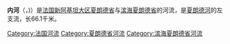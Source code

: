{{Unreferenced|time=2021-03-15T07:03:50+00:00}}
{{noteTA
|G1=法国地名
|G2=单位
}}
{{Infobox river
 | name              = 内河<br>Né
 | image             = Blanzac_Né_Rices1_2012.jpg
 | image_caption     = 流经[[布朗扎克-波尔舍雷斯|布朗扎克]]的内河
 | image_size        = 180px
 | map               = La Charente et ses affluents principaux.png
 | map_caption       = 夏朗德河流域图，内河位于中间
 | source1_location  = [[贝什雷斯|贝什雷斯]]
 | source1_elevation = 160米
 | mouth_location    = [[夏朗德河|夏朗德河]]
 | mouth_elevation   = 4米
 | mouth_coordinates = {{coord|45.683338|-0.410878|name=Atlantic Ocean-Charente|display=inline,title}}
 | progression       = {{RCharente}}
 | subdivision_type1 = [[世界政區索引|国家]]
 | subdivision_name1 = {{FR}}
 | length            = {{convert|66.1|km|mi|abbr=on}}
 | discharge1_avg    = {{convert|4.8|m3/s|cuft/s|abbr=on}}
 | basin_size        = {{convert|602|km2|mi2|abbr=on}}
}}
'''内河'''（{{lang-fr|Né}}，{{IPA-fr|ne|lang|LL-Q150 (fra)-LoquaxFR-né.wav}})）是[[法国|法国]][[新阿基坦大区|新阿基坦大区]][[夏朗德省|夏朗德省]]与[[滨海夏朗德省|滨海夏朗德省]]的河流，是[[夏朗德河|夏朗德河]]的左支流，长66.1千米。

[[Category:法国河流|Category:法国河流]]
[[Category:夏朗德省河流|Category:夏朗德省河流]]
[[Category:滨海夏朗德省河流|Category:滨海夏朗德省河流]]